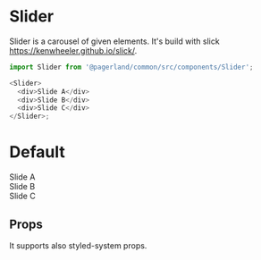 

<Meta title="Themes/Corporate/Components/Slider" component={Slider} />

# Slider

Slider is a carousel of given elements. It's build with slick https://kenwheeler.github.io/slick/.

```js
import Slider from '@pagerland/common/src/components/Slider';

<Slider>
  <div>Slide A</div>
  <div>Slide B</div>
  <div>Slide C</div>
</Slider>;
```

# Default

<Preview>
  <Story name="Default">
    <Theme>
      <Box>
        <Container py={100}>
          <Slider
            variant="a"
            options={{
              dots: true,
              speed: 500,
              slidesToShow: 1,
              arrows: false,
              slidesToScroll: 1,
            }}
          >
            <div>
              <Box
                height="400px"
                flexBox
                alignItems="center"
                justifyContent="center"
                color="gray.6"
                bg="gray.3"
              >
                Slide A
              </Box>
            </div>
            <div>
              <Box
                height="400px"
                flexBox
                alignItems="center"
                justifyContent="center"
                color="gray.6"
                bg="gray.2"
              >
                Slide B
              </Box>
            </div>
            <div>
              <Box
                height="400px"
                flexBox
                alignItems="center"
                justifyContent="center"
                color="gray.6"
                bg="gray.1"
              >
                Slide C
              </Box>
            </div>
          </Slider>
        </Container>
      </Box>
    </Theme>
  </Story>
</Preview>

## Props

It supports also styled-system props.

<Props of={Slider} />
